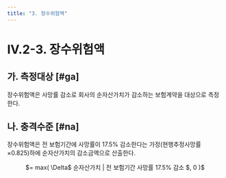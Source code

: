 ```yaml
---
title: "3. 장수위험액"
---
```


# IV.2-3. 장수위험액

## 가. 측정대상 [#ga]
장수위험액은 사망률 감소로 회사의 순자산가치가 감소하는 보험계약을 대상으로 측정한다.

## 나. 충격수준 [#na]
장수위험액은 전 보험기간에 사망률이 17.5% 감소한다는 가정(현행추정사망률×0.825)하에 순자산가치의 감소금액으로 산출한다.

<Math>
장수위험액
<center>
 $= max( \Delta$ 순자산가치 | 전 보험기간 사망률 17.5% 감소 $, 0 )$
</center>
</Math>
